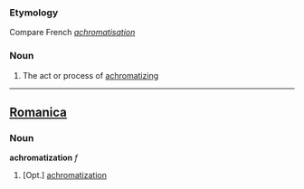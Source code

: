 ===Etymology===
Compare French ''[[achromatisation]]''
===Noun===
#The act or process of [[achromatizing]]
----

==[[Romanica]]==
===Noun===
<b>achromatization</b> ''f''
#[Opt.] [[achromatization]]